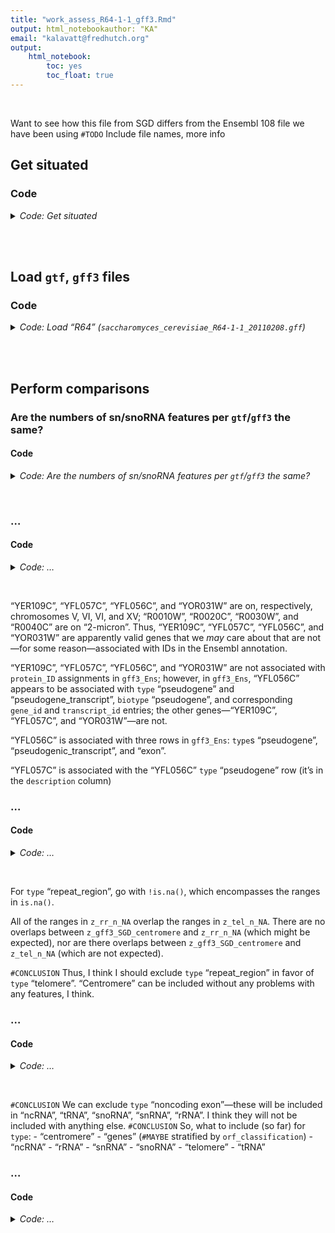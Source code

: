 ```yaml
---
title: "work_assess_R64-1-1_gff3.Rmd"
output: html_notebookauthor: "KA"
email: "kalavatt@fredhutch.org"
output:
    html_notebook:
        toc: yes
        toc_float: true
---
```

<br />

Want to see how this file from SGD differs from the Ensembl 108 file we have been using
`#TODO` Include file names, more info

## Get situated
### Code
<details>
<summary><i>Code: Get situated</i></summary>
```r
#!/usr/bin/env Rscript

library(GenomicRanges)
library(IRanges)
library(readxl)
library(rtracklayer)
library(tidyverse)

options(scipen = 999)
options(ggrepel.max.overlaps = Inf)

if(stringr::str_detect(getwd(), "kalavattam")) {
    p_local <- "/Users/kalavattam/Dropbox/FHCC"
} else {
    p_local <- "/Users/kalavatt/projects-etc"
}
p_wd <- "2022_transcriptome-construction/results/2023-0215"

setwd(paste(p_local, p_wd, sep = "/"))
getwd()

rm(p_local, p_wd)
```
</details>
<br />
<br />

## Load `gtf`, `gff3` files
### Code
<details>
<summary><i>Code: Load "R64" (`saccharomyces_cerevisiae_R64-1-1_20110208.gff`)</i></summary>
```r
p_SGD <- "./infiles_gtf-gff3/comprehensive/S288C_reference_genome_R64-1-1_20110203"
f_SGD <- "saccharomyces_cerevisiae_R64-1-1_20110208.gff"
gff3_SGD <- paste(p_SGD, f_SGD, sep = "/") %>%
    rtracklayer::import() %>%
    tibble::as_tibble() %>%
    dplyr::arrange(seqnames, start) %>%
    dplyr::mutate(seqnames = gsub("chr", "", seqnames))

rm(p_SGD, f_SGD)

p_Ens <- "./infiles_gtf-gff3/already"
f_Ens <- "Saccharomyces_cerevisiae.R64-1-1.108.gff3"
gff3_Ens <- paste(p_Ens, f_Ens, sep = "/") %>%
    rtracklayer::import() %>%
    tibble::as_tibble() %>%
    dplyr::arrange(seqnames, start)

rm(p_Ens, f_Ens)

p_Ens <- "./infiles_gtf-gff3/already"
f_Ens <- "Saccharomyces_cerevisiae.R64-1-1.108.gtf"
gtf_Ens <- paste(p_Ens, f_Ens, sep = "/") %>%
    rtracklayer::import() %>%
    tibble::as_tibble() %>%
    dplyr::arrange(seqnames, start)

rm(p_Ens, f_Ens)
```
</details>
<br />
<br />

## Perform comparisons
### Are the numbers of sn/snoRNA features per `gtf`/`gff3` the same?
#### Code
<details>
<summary><i>Code: Are the numbers of sn/snoRNA features per `gtf`/`gff3` the same?</i></summary>
```r
gff3_SGD %>% colnames()
gff3_Ens %>% colnames()
gtf_Ens %>% colnames()

type_gff3_SGD <- gff3_SGD %>%
    dplyr::group_by(type) %>%
    dplyr::summarize(n = dplyr::n())

type_gff3_Ens <- gff3_Ens %>%
    dplyr::group_by(type) %>% 
    dplyr::summarize(n = dplyr::n())

type_gtf_Ens <- gtf_Ens %>%
    dplyr::group_by(type) %>% 
    dplyr::summarize(n = dplyr::n())

biotype_gff3_SGD <- gff3_SGD %>%
    dplyr::group_by(type) %>%
    dplyr::summarize(n = dplyr::n())

biotype_gff3_Ens <- gff3_Ens %>%
    dplyr::group_by(biotype) %>% 
    dplyr::summarize(n = dplyr::n())

biotype_gtf_Ens <- gtf_Ens %>%
    dplyr::group_by(gene_biotype) %>% 
    dplyr::summarize(n = dplyr::n())
```
</details>
<br />

### ...
#### Code
<details>
<summary><i>Code: ... </i></summary>
```r
#  Initialize function --------------------------------------------------------
`%notin%` <- Negate(`%in%`)


#  For the SGD gff3, subset by column "type" entry "gene" ---------------------
z_gff3_SGD_genes <- gff3_SGD %>%
    dplyr::filter(type == "gene")

#  Tally number of genes per chromosome
# z_gff3_SGD_genes %>%
#     dplyr::group_by(seqnames) %>%
#     dplyr::summarize(n = dplyr::n())

z_gff3_Ens_genes_summary <- gff3_Ens %>%
    dplyr::filter(type == "gene") %>%
    dplyr::group_by(seqnames) %>%
    dplyr::summarize(n = dplyr::n())

z_gff3_Ens_genes_summary_sum <- sum(z_gff3_Ens_genes_summary$n)


#  For the Ensembl gff3, subset by column "type" entry "gene" -----------------
z_gff3_Ens_genes <- gff3_Ens %>%
    dplyr::filter(type == "gene") %>%
    dplyr::group_by(seqnames)

z_gff3_SGD_genes$ID %notin%
    stringr::str_remove(z_gff3_Ens_genes$ID, "gene:") %>%
table()


#  Find gene IDs in SGD not in Ensembl ----------------------------------------
z_gff3_SGD_genes[z_gff3_SGD_genes$ID %notin%
        stringr::str_remove(z_gff3_Ens_genes$ID, "gene:"), ]$ID
# [1] "YER109C" "YFL057C" "YFL056C" "YOR031W" "R0010W"  "R0020C"  "R0030W"  "R0040C"

#  (column ID) ------------------------
c("YER109C", "YFL057C", "YFL056C", "YOR031W") %in%
    stringr::str_remove(gff3_Ens$ID, "gene:|CDS:|transcript:")
# [1] FALSE FALSE  TRUE FALSE

gff3_Ens[stringr::str_remove(gff3_Ens$ID, "gene:|CDS:|transcript:") %in%
    c("YER109C", "YFL057C", "YFL056C", "YOR031W"), ]

#  (column protein_ID) ----------------
c("YER109C", "YFL057C", "YFL056C", "YOR031W") %in% gff3_Ens$protein_id
# [1] FALSE FALSE FALSE FALSE

# gff3_Ens[gff3_Ens$protein_id %in%
#     c("YER109C", "YFL057C", "YFL056C", "YOR031W"), ]

#  (column gene_id) -------------------
c("YER109C", "YFL057C", "YFL056C", "YOR031W") %in% gff3_Ens$gene_id
# [1] FALSE FALSE TRUE FALSE

gff3_Ens[gff3_Ens$gene_id %in%
    c("YER109C", "YFL057C", "YFL056C", "YOR031W"), ]

#  (column transcript_id) -------------
c("YER109C", "YFL057C", "YFL056C", "YOR031W") %in% gff3_Ens$transcript_id
# [1] FALSE FALSE TRUE FALSE

gff3_Ens[gff3_Ens$transcript_id %in%
    c("YER109C", "YFL057C", "YFL056C", "YOR031W"), ]


#  Find any rows associated with "YER109C", "YFL057C", "YFL056C", "YOR031W" ---
library(data.table)
gff3_Ens[apply(gff3_Ens, 1, function(x) any(x %like% "YER109C")), ]  # 0 rows
gff3_Ens[apply(gff3_Ens, 1, function(x) any(x %like% "YFL057C")), ]  # 1 row (in row for "YFL056C")
gff3_Ens[apply(gff3_Ens, 1, function(x) any(x %like% "YFL056C")), ]  # 3 rows
gff3_Ens[apply(gff3_Ens, 1, function(x) any(x %like% "YOR031W")), ]  # 0 rows
```
</details>
<br />

"YER109C", "YFL057C", "YFL056C", and "YOR031W" are on, respectively, chromosomes V, VI, VI, and XV; "R0010W", "R0020C", "R0030W", and "R0040C" are on "2-micron". Thus, "YER109C", "YFL057C", "YFL056C", and "YOR031W" are apparently valid genes that we *may* care about that are not&mdash;for some reason&mdash;associated with IDs in the Ensembl annotation.

"YER109C", "YFL057C", "YFL056C", and "YOR031W" are not associated with `protein_ID` assignments in `gff3_Ens`; however, in `gff3_Ens`, "YFL056C" appears to be associated with `type` "pseudogene" and "pseudogene_transcript", `biotype` "pseudogene", and corresponding `gene_id` and `transcript_id` entries; the other genes&mdash;"YER109C", "YFL057C", and "YOR031W"&mdash;are not.

"YFL056C" is associated with three rows in `gff3_Ens`: `type`s "pseudogene", "pseudogenic_transcript", and "exon".

"YFL057C" is associated with the "YFL056C" `type` "pseudogene" row (it's in the `description` column)

### ...
#### Code
<details>
<summary><i>Code: ... </i></summary>
```r
#  repeat region --------------------------------------------------------------
z_gff3_SGD_repeat_region <- gff3_SGD %>%
    dplyr::filter(type == "repeat_region")

z_rr_y_NA <- z_gff3_SGD_repeat_region[is.na(z_gff3_SGD_repeat_region$ID), ]
z_rr_n_NA <- z_gff3_SGD_repeat_region[!is.na(z_gff3_SGD_repeat_region$ID), ]

z_rr_y_NA$Parent %>% unlist()
#  [1] "TEL02L-YP"  "TEL04R-YP"  "TEL05L-YP"  "TEL05R-YP"  "TEL06L-YP"  "TEL07R-YP"  "TEL08L-YP"  "TEL08R-YP"  "TEL09L-YP"  "TEL10L-YP"  "TEL12L-YP1" "TEL12L-YP2" "TEL12R-YP2" "TEL12R-YP1"
# [15] "TEL13L-YP"  "TEL14L-YP"  "TEL15R-YP"  "TEL16L-YP"  "TEL16R-YP"

z_rr_n_NA$Parent %>% unlist()
# character(0)


#  telomere -------------------------------------------------------------------
z_gff3_SGD_telomere <- gff3_SGD %>%
    dplyr::filter(type == "telomere")

z_tel_y_NA <- z_gff3_SGD_telomere[is.na(z_gff3_SGD_telomere$ID), ]
z_tel_n_NA <- z_gff3_SGD_telomere[!is.na(z_gff3_SGD_telomere$ID), ]

table(z_tel_n_NA$end %in% z_rr_n_NA$end)
# TRUE
#   32

table(z_tel_n_NA$start %in% z_rr_n_NA$start)
# TRUE
#   32

gr_tel_n_NA <- GenomicRanges::GRanges(z_tel_n_NA)
gr_rr_n_NA <- GenomicRanges::GRanges(z_rr_n_NA)

IRanges::countOverlaps(gr_tel_n_NA, gr_rr_n_NA)
tmp <- IRanges::findOverlaps(gr_tel_n_NA, gr_rr_n_NA) %>% tibble::as_tibble()
rm(tmp)

IRanges::countOverlaps(gr_rr_n_NA, gr_tel_n_NA)
tmp <- IRanges::findOverlaps(gr_rr_n_NA, gr_tel_n_NA) %>% tibble::as_tibble()
rm(tmp)


#  centromere -----------------------------------------------------------------
z_gff3_SGD_centromere <- gff3_SGD %>%
    dplyr::filter(type == "centromere")

gr_cen <- GenomicRanges::GRanges(z_gff3_SGD_centromere)

IRanges::countOverlaps(gr_cen, gr_tel_n_NA)
IRanges::countOverlaps(gr_cen, gr_rr_n_NA)

# rm(z_rr_n_NA, z_rr_y_NA, z_tel_n_NA, z_tel_y_NA)
# rm(z_gff3_SGD_repeat_region)
# rm(z_gff3_SGD_telomere)
```
</details>
<br />

For `type` "repeat_region", go with `!is.na()`, which encompasses the ranges in `is.na()`.

All of the ranges in `z_rr_n_NA` overlap the ranges in `z_tel_n_NA`. There are no overlaps between `z_gff3_SGD_centromere` and `z_rr_n_NA` (which might be expected), nor are there overlaps between `z_gff3_SGD_centromere` and `z_tel_n_NA` (which are not expected).

`#CONCLUSION` Thus, I think I should exclude `type` "repeat_region" in favor of `type` "telomere". "Centromere" can be included without any problems with any features, I think.

### ...
#### Code
<details>
<summary><i>Code: ... </i></summary>
```r
z_gff3_SGD_ncRNA <- gff3_SGD %>%
    dplyr::filter(type == "ncRNA")
z_gff3_SGD_noncoding_exon <- gff3_SGD %>%
    dplyr::filter(type == "noncoding_exon")
z_gff3_SGD_tRNA <- gff3_SGD %>%
    dplyr::filter(type == "tRNA")
z_gff3_SGD_snRNA_snoRNA <- gff3_SGD %>%
    dplyr::filter(type == "snRNA" | type == "snoRNA")
z_gff3_SGD_rRNA <- gff3_SGD %>%
    dplyr::filter(type == "rRNA")

nc_etc <- gff3_SGD %>%
    dplyr::filter(
        type == "ncRNA" |
        type == "noncoding_exon" |
        type == "tRNA" |
        type == "snoRNA" |
        type == "snRNA" |
        type == "rRNA"
    )

gr_noncoding_exon <- GenomicRanges::GRanges(z_gff3_SGD_noncoding_exon)
gr_noncoding_ncRNA <- GenomicRanges::GRanges(z_gff3_SGD_ncRNA)
gr_tRNA <- GenomicRanges::GRanges(z_gff3_SGD_tRNA)
gr_snRNA_snoRNA <- GenomicRanges::GRanges(z_gff3_SGD_snRNA_snoRNA)
gr_rRNA <- GenomicRanges::GRanges(z_gff3_SGD_rRNA)

sum_1 <- IRanges::countOverlaps(gr_noncoding_exon, gr_noncoding_ncRNA) %>% sum()
tmp_1 <- IRanges::findOverlaps(gr_noncoding_exon, gr_noncoding_ncRNA) %>%
    tibble::as_tibble()

sum_2 <- IRanges::countOverlaps(gr_noncoding_exon, gr_tRNA) %>% sum()
tmp_2 <- IRanges::findOverlaps(gr_noncoding_exon, gr_tRNA) %>%
    tibble::as_tibble()

sum_3 <- IRanges::countOverlaps(gr_noncoding_exon, gr_snRNA_snoRNA) %>% sum()
tmp_3 <- IRanges::findOverlaps(gr_noncoding_exon, gr_snRNA_snoRNA) %>%
    tibble::as_tibble()

sum_4 <- IRanges::countOverlaps(gr_noncoding_exon, gr_rRNA) %>% sum()
tmp_4 <- IRanges::findOverlaps(gr_noncoding_exon, gr_rRNA) %>%
    tibble::as_tibble()

z_gff3_SGD_noncoding_exon[z_gff3_SGD_noncoding_exon$Name %notin% z_gff3_SGD_noncoding_exon[c(tmp_1$queryHits, tmp_2$queryHits, tmp_3$queryHits), ]$Name, ]

nrow(z_gff3_SGD_noncoding_exon) - (sum_1 + sum_2 + sum_3)

z_gff3_SGD_noncoding_exon[tmp_1$queryHits, ]
z_gff3_SGD_noncoding_exon[tmp_2$queryHits, ]
z_gff3_SGD_noncoding_exon[tmp_3$queryHits, ]
z_gff3_SGD_noncoding_exon[tmp_4$queryHits, ]
```
</details>
<br />

`#CONCLUSION` We can exclude `type` "noncoding exon"&mdash;these will be included in "ncRNA", "tRNA", "snoRNA", "snRNA", "rRNA". I think they will not be included with anything else.
`#CONCLUSION` So, what to include (so far) for `type`:
- "centromere"
- "genes" (`#MAYBE` stratified by `orf_classification`)
- "ncRNA"
- "rRNA"
- "snRNA"
- "snoRNA"
- "telomere"
- "tRNA"

### ...
#### Code
<details>
<summary><i>Code: ... </i></summary>
```r
z_gff3_SGD_ARS <- gff3_SGD %>%
    dplyr::filter(type == "ARS")
z_gff3_SGD_LTR <- gff3_SGD %>%
    dplyr::filter(type == "long_terminal_repeat")
z_gff3_SGD_LTR_retrotransposon <- gff3_SGD %>%
    dplyr::filter(type == "LTR_retrotransposon")
z_gff3_SGD_TE_gene <- gff3_SGD %>%
    dplyr::filter(type == "transposable_element_gene")
```
</details>
<br />
